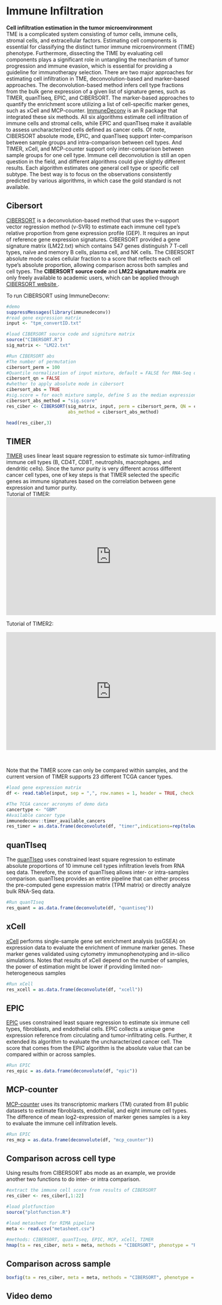 # Immune Infiltration {#Infiltration}
**Cell infiltration estimation in the tumor microenvironment**\
TME is a complicated system consisting of tumor cells, immune cells, stromal cells, and extracellular factors. Estimating cell components is essential for classifying the distinct tumor immune microenvironment (TIME) phenotype. Furthermore, dissecting the TIME by evaluating cell components plays a significant role in untangling the mechanism of tumor progression and immune evasion, which is essential for providing a guideline for immunotherapy selection. There are two major approaches for estimating cell infiltration in TME, deconvolution-based and marker-based approaches. The deconvolution-based method infers cell type fractions from the bulk gene expression of a given list of signature genes, such as TIMER, quanTIseq, EPIC, and CIBERSORT. The marker-based approaches to quantify the enrichment score utilizing a list of cell-specific marker genes, such as xCell and MCP-counter. <a href="https://github.com/icbi-lab/immunedeconv">ImmuneDeconv</a> is an R package that integrated these six methods. All six algorithms estimate cell infiltration of immune cells and stromal cells, while EPIC and quanTIseq make it available to assess uncharacterized cells defined as cancer cells. Of note, CIBERSORT absolute mode, EPIC, and quanTIseq support inter-comparison between sample groups and intra-comparison between cell types. And TIMER, xCell, and MCP-counter support only inter-comparison between sample groups for one cell type. Immune cell deconvolution is still an open question in the field, and different algorithms could give slightly different results. Each algorithm estimates one general cell type or specific cell subtype. The best way is to focus on the observations consistently predicted by various algorithms, in which case the gold standard is not available. \

## Cibersort
<a href="https://www.nature.com/articles/nmeth.3337">CIBERSORT</a> is a deconvolution-based method that uses the v-support vector regression method (v-SVR) to estimate each immune cell type's relative proportion from gene expression profile (GEP). It requires an input of reference gene expression signatures. CIBERSORT provided a gene signature matrix (LM22.txt) which contains 547 genes distinguish 7 T-cell types, naïve and memory B cells, plasma cell, and NK cells. The CIBERSORT absolute mode scales cellular fraction to a score that reflects each cell type's absolute proportion, allowing comparison across both samples and cell types.
The **CIBERSORT source code** and **LM22 signature matrix** are only freely available to academic users, which can be applied through <a href="https://cibersort.stanford.edu/">CIBERSORT website </a>. \

To run CIBERSORT using ImmuneDeconv:
```r
#demo
suppressMessages(library(immunedeconv))
#read gene expression matrix 
input <- "tpm_convertID.txt"

#load CIBERSORT source code and signiture matrix 
source("CIBERSORT.R")
sig_matrix <- "LM22.txt"

#Run CIBERSORT abs 
#The number of permutation
cibersort_perm = 100
#Quantile normalization of input mixture, default = FALSE for RNA-Seq data
cibersort_qn = FALSE
#whether to apply absolute mode in cibersort
cibersort_abs = TRUE
#sig.score = for each mixture sample, define S as the median expression,level of all genes in the signature matrix divided by the median expression level of all genes in the mixture. Multiple cell subset fractions by S.
cibersort_abs_method = "sig.score"
res_ciber <- CIBERSORT(sig_matrix, input, perm = cibersort_perm, QN = cibersort_qn, absolute = cibersort_abs,
                       abs_method = cibersort_abs_method)

head(res_ciber,3)
```
## TIMER
<a href="http://cistrome.org/TIMER/">TIMER</a> uses linear least square regression to estimate six tumor-infiltrating immune cell types (B, CD4T, CD8T, neutrophils, macrophages, and dendritic cells). Since the tumor purity is very different across different cancer cell types, one of key steps is that TIMER selected the specific genes as immune signatures based on the correlation between gene expression and tumor purity. \
Tutorial of TIMER:\
<iframe width="560" height="315" src="https://www.youtube.com/embed/94v8XboCrXU" frameborder="0" allow="accelerometer; autoplay; clipboard-write; encrypted-media; gyroscope; picture-in-picture" allowfullscreen></iframe> \

Tutorial of TIMER2:\

<iframe width="560" height="315" src="https://www.youtube.com/embed/2hmxioq1pJo" frameborder="0" allow="accelerometer; autoplay; clipboard-write; encrypted-media; gyroscope; picture-in-picture" allowfullscreen></iframe> \

Note that the TIMER score can only be compared within samples, and the current version of TIMER supports 23 different TCGA cancer types.
```r

#load gene expression matrix 
df <- read.table(input, sep = ",", row.names = 1, header = TRUE, check.names = FALSE)

#The TCGA cancer acronyms of demo data
cancertype <- "GBM"
#Available cancer type 
immunedeconv::timer_available_cancers
res_timer = as.data.frame(deconvolute(df, "timer",indications=rep(tolower(cancertype),ncol(df))))
```

## quanTIseq
The <a href="https://icbi.i-med.ac.at/software/quantiseq/doc/index.html">quanTIseq</a> uses constrained least square regression to estimate absolute proportions of 10 immune cell types infiltration levels from RNA seq data. Therefore, the score of quanTIseq allows inter- or intra-samples comparison. quanTIseq provides an entire pipeline that can either process the pre-computed gene expression matrix (TPM matrix) or directly analyze bulk RNA-Seq data.
```r
#Run quanTIseq 
res_quant = as.data.frame(deconvolute(df, "quantiseq"))

```
## xCell
<a href="https://xcell.ucsf.edu">xCell</a> performs single-sample gene set enrichment analysis (ssGSEA) on expression data to evaluate the enrichment of immune marker genes. These marker genes validated using cytometry immunophenotyping and in-silico simulations. Notes that results of xCell depend on the number of samples, the power of estimation might be lower if providing limited non-heterogeneous samples
```r
#Run xCell
res_xcell = as.data.frame(deconvolute(df, "xcell"))

```


## EPIC
<a href="https://gfellerlab.shinyapps.io/EPIC_1-1/">EPIC</a> uses constrained least square regression to estimate six immune cell types, fibroblasts, and endothelial cells. EPIC collects a unique gene expression reference from circulating and tumor-infiltrating cells. Further, it extended its algorithm to evaluate the uncharacterized cancer cell. The score that comes from the EPIC algorithm is the absolute value that can be compared within or across samples.

```r
#Run EPIC
res_epic = as.data.frame(deconvolute(df, "epic"))
```

## MCP-counter
<a href="https://genomebiology.biomedcentral.com/articles/10.1186/s13059-016-1070-5">MCP-counter</a> uses its transcriptomic markers (TM) curated from 81 public datasets to estimate fibroblasts, endothelial, and eight immune cell types. The difference of mean log2-expression of marker genes samples is a key to evaluate the immune cell infiltration levels.

```r
#Run EPIC
res_mcp = as.data.frame(deconvolute(df, "mcp_counter"))
```


## Comparison across cell type
Using results from CIBERSORT abs mode as an example, we provide another two functions to do inter- or intra comparison.

```R

#extract the immune cell score from results of CIBERSORT
res_ciber <- res_ciber[,1:22]

#load plotfunction 
source("plotfunction.R")

#load metasheet for RIMA pipeline
meta <- read.csv("metasheet.csv")

#methods: CIBERSORT, quanTIseq, EPIC, MCP, xCell, TIMER
hmap(ta = res_ciber, meta = meta, methods = "CIBERSORT", phenotype = "Responder")
```

## Comparison across sample
```R
boxfig(ta = res_ciber, meta = meta, methods = "CIBERSORT", phenotype = "Responder")
```

## Video demo
